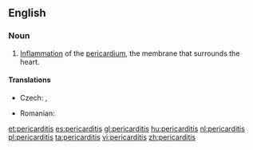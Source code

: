 ==English==
{{wikipedia}}

===Noun===
{{en-noun|~|pericarditides}}

# {{context|cardiology|pathology|lang=en}} [[inflammation|Inflammation]] of the [[pericardium]], the membrane that surrounds the heart.

====Translations====
{{trans-top|inflammation of the pericardium, the membrane that surrounds the heart}}
* Czech: {{t|cs|perikarditida|f}}, {{t|cs|zánět osrdečníku|m}}
{{trans-mid}}
* Romanian: {{t+|ro|pericardită|f}}
{{trans-bottom}}

[[et:pericarditis]]
[[es:pericarditis]]
[[gl:pericarditis]]
[[hu:pericarditis]]
[[nl:pericarditis]]
[[pl:pericarditis]]
[[ta:pericarditis]]
[[vi:pericarditis]]
[[zh:pericarditis]]